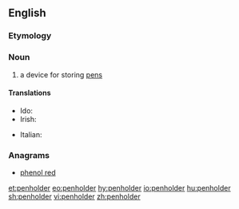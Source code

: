 ==English==

===Etymology===
{{compound|pen|holder|lang=en}}

===Noun===
{{en-noun}}

# a device for storing [[pen]]s

====Translations====
{{trans-top|a device for storing pens}}
* Ido: {{t+|io|plumiero}}
* Irish: {{t|ga|cró pinn|m}}
{{trans-mid}}
* Italian: {{t|it|cannetta|f}}
{{trans-bottom}}

===Anagrams===
* [[phenol red#English|phenol red]]

[[et:penholder]]
[[eo:penholder]]
[[hy:penholder]]
[[io:penholder]]
[[hu:penholder]]
[[sh:penholder]]
[[vi:penholder]]
[[zh:penholder]]